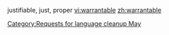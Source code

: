 {{nolanguage/box}}
[[Category:Requests for language cleanup May]]
justifiable, just, proper
{{rfc}}
[[vi:warrantable]]
[[zh:warrantable]]